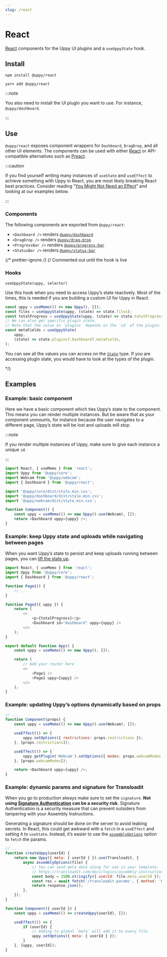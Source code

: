 ```yaml
---
slug: /react
---
```



# React

[React][] components for the Uppy UI plugins and a `useUppyState` hook.

## Install

<Tabs>
  <TabItem value="npm" label="NPM" default>

```shell
npm install @uppy/react
```

  </TabItem>

  <TabItem value="yarn" label="Yarn">

```shell
yarn add @uppy/react
```

  </TabItem>
</Tabs>

:::note

You also need to install the UI plugin you want to use. For instance,
`@uppy/dashboard`.

:::

## Use

`@uppy/react` exposes component wrappers for `Dashboard`, `DragDrop`, and all
other UI elements. The components can be used with either [React][] or
API-compatible alternatives such as [Preact][].

:::caution

If you find yourself writing many instances of `useState` and `useEffect` to
achieve something with Uppy in React, you are most likely breaking React best
practices. Consider reading
“[You Might Not Need an Effect](https://react.dev/learn/you-might-not-need-an-effect)”
and looking at our examples below.

:::

### Components

The following components are exported from `@uppy/react`:

- `<Dashboard />` renders [`@uppy/dashboard`](/docs/dashboard)
- `<DragDrop />` renders [`@uppy/drag-drop`](/docs/drag-drop)
- `<ProgressBar />` renders [`@uppy/progress-bar`](/docs/progress-bar)
- `<StatusBar />` renders [`@uppy/status-bar`](/docs/status-bar)

{/* prettier-ignore */}
{/* Commented out until the hook is live

### Hooks

`useUppyState(uppy, selector)`

Use this hook when you need to access Uppy’s state reactively. Most of the
times, this is needed if you are building a custom UI for Uppy in React.

```js
const uppy = useMemo(() => new Uppy(), []);
const files = useUppyState(uppy, (state) => state.files);
const totalProgress = useUppyState(uppy, (state) => state.totalProgress);
// We can also get specific plugin state.
// Note that the value on `plugins` depends on the `id` of the plugin.
const metaFields = useUppyState(
	uppy,
	(state) => state.plugins?.Dashboard?.metaFields,
);
```

You can see all the values you can access on the
[`State`](https://github.com/transloadit/uppy/blob/main/packages/%40uppy/core/types/index.d.ts#L190)
type. If you are accessing plugin state, you would have to look at the types of
the plugin.

\*/}

## Examples

### Example: basic component

Here we have a basic component which ties Uppy’s state to the component. This
means you can render multiple instances. But be aware that as your component
unmounts, for instance because the user navigates to a different page, Uppy’s
state will be lost and uploads will stop.

:::note

If you render multiple instances of Uppy, make sure to give each instance a
unique `id`.

:::

```js
import React, { useMemo } from 'react';
import Uppy from '@uppy/core';
import Webcam from '@uppy/webcam';
import { Dashboard } from '@uppy/react';

import '@uppy/core/dist/style.min.css';
import '@uppy/dashboard/dist/style.min.css';
import '@uppy/webcam/dist/style.min.css';

function Component() {
	const uppy = useMemo(() => new Uppy().use(Webcam), []);
	return <Dashboard uppy={uppy} />;
}
```

### Example: keep Uppy state and uploads while navigating between pages

When you want Uppy’s state to persist and keep uploads running between pages,
you can
[lift the state up](https://react.dev/learn/sharing-state-between-components#lifting-state-up-by-example).

```js
import React, { useMemo } from 'react';
import Uppy from '@uppy/core';
import { Dashboard } from '@uppy/react';

function Page1() {
	// ...
}

function Page2({ uppy }) {
	return (
		<>
			<p>{totalProgress}</p>
			<Dashboard id="dashboard" uppy={uppy} />
		</>
	);
}

export default function App() {
	const uppy = useMemo(() => new Uppy(), []);

	return (
		// Add your router here
		<>
			<Page1 />
			<Page2 uppy={uppy} />
		</>
	);
}
```

### Example: updating Uppy’s options dynamically based on props

```js
// ...
function Component(props) {
	const uppy = useMemo(() => new Uppy().use(Webcam), []);

	useEffect(() => {
		uppy.setOptions({ restrictions: props.restrictions });
	}, [props.restrictions]);

	useEffect(() => {
		uppy.getPlugin('Webcam').setOptions({ modes: props.webcamModes });
	}, [props.webcamModes]);

	return <Dashboard uppy={uppy} />;
}
```

### Example: dynamic params and signature for Transloadit

When you go to production always make sure to set the `signature`. **Not using
[Signature Authentication](https://transloadit.com/docs/topics/signature-authentication/)
can be a security risk**. Signature Authentication is a security measure that
can prevent outsiders from tampering with your Assembly Instructions.

Generating a signature should be done on the server to avoid leaking secrets. In
React, this could get awkward with a `fetch` in a `useEffect` and setting it to
`useState`. Instead, it’s easier to use the
[`assemblyOptions`](/docs/transloadit#assemblyoptions) option to `fetch` the
params.

```js
// ...
function createUppy(userId) {
	return new Uppy({ meta: { userId } }).use(Transloadit, {
		async assemblyOptions(file) {
			// You can send meta data along for use in your template.
			// https://transloadit.com/docs/topics/assembly-instructions/#form-fields-in-instructions
			const body = JSON.stringify({ userId: file.meta.userId });
			const res = await fetch('/transloadit-params', { method: 'POST', body });
			return response.json();
		},
	});
}

function Component({ userId }) {
	const uppy = useMemo(() => createUppy(userId), []);

	useEffect(() => {
		if (userId) {
			// Adding to global `meta` will add it to every file.
			uppy.setOptions({ meta: { userId } });
		}
	}, [uppy, userId]);
}
```

[react]: https://facebook.github.io/react
[preact]: https://preactjs.com/
